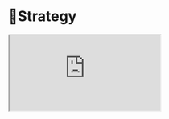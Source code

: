 
<Meta title="Dashboard/🎯Strategy" />

<h1 className="text-center">🎯Strategy</h1>

<div className="flex rounded-lg flex-col m-4 items-center justify-center flex-grow">

<iframe
  src="https://pitch.com/public/02840d84-066a-41d7-9d43-bf4737cedb2a"
  allow="fullscreen"
  allowFullScreen="true"
  className="w-full rounded-md flex m-auto h-96 mt-2"
/>

</div>


